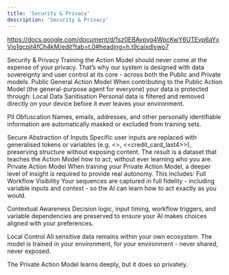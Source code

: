 ```yaml
---
title: 'Security & Privacy'
description: 'Security & Privacy'
---
```

https://docs.google.com/document/d/1sz0EBAypvg4WpcKwY6UTEvp6aYxVio1qcpjt4fCh4kM/edit?tab=t.0#heading=h.t9caixdlywo7

Security & Privacy
Training the Action Model should never come at the expense of your privacy.
That’s why our system is designed with data sovereignty and user control at its core - across both the Public and Private models.
Public General Action Model
When contributing to the Public Action Model (the general-purpose agent for everyone) your data is protected through:
Local Data Sanitisation
Personal data is filtered and removed directly on your device before it ever leaves your environment.


PII Obfuscation
Names, emails, addresses, and other personally identifiable information are automatically masked or excluded from training sets.


Secure Abstraction of Inputs
Specific user inputs are replaced with generalised tokens or variables (e.g. <<username>>, <<credit_card_last4>>), preserving structure without exposing content.
The result is a dataset that teaches the Action Model how to act, without ever learning who you are.
Private Action Model
When training your Private Action Model, a deeper level of insight is required to provide real autonomy. This includes:
Full Workflow Visibility
Your sequences are captured in full fidelity - including variable inputs and context - so the AI can learn how to act exactly as you would.


Contextual Awareness
Decision logic, input timing, workflow triggers, and variable dependencies are preserved to ensure your AI makes choices aligned with your preferences.


Local Control
All sensitive data remains within your own ecosystem. The model is trained in your environment, for your environment - never shared, never exposed.


The Private Action Model learns deeply, but it does so privately.
